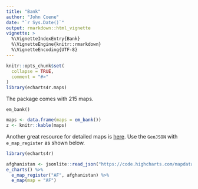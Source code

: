 ```yaml
---
title: "Bank"
author: "John Coene"
date: "`r Sys.Date()`"
output: rmarkdown::html_vignette
vignette: >
  %\VignetteIndexEntry{Bank}
  %\VignetteEngine{knitr::rmarkdown}
  %\VignetteEncoding{UTF-8}
---
```


```r
knitr::opts_chunk$set(
  collapse = TRUE,
  comment = "#>"
)
library(echarts4r.maps)
```

The package comes with 215 maps. 

<div class = "row">
<div class = "col-md-6" >
```
em_bank()
```

```r
maps <- data.frame(maps = em_bank())
z <- knitr::kable(maps)
```
</div>

<div class = "col-md-6" >
Another great resource for detailed maps is [here](https://code.highcharts.com/mapdata/). Use the `GeoJSON` with `e_map_register` as shown below.

```r
library(echarts4r)

afghanistan <- jsonlite::read_json("https://code.highcharts.com/mapdata/countries/af/af-all.geo.json")
e_charts() %>% 
  e_map_register("AF", afghanistan) %>% 
  e_map(map = "AF")
```

</div>

</div>